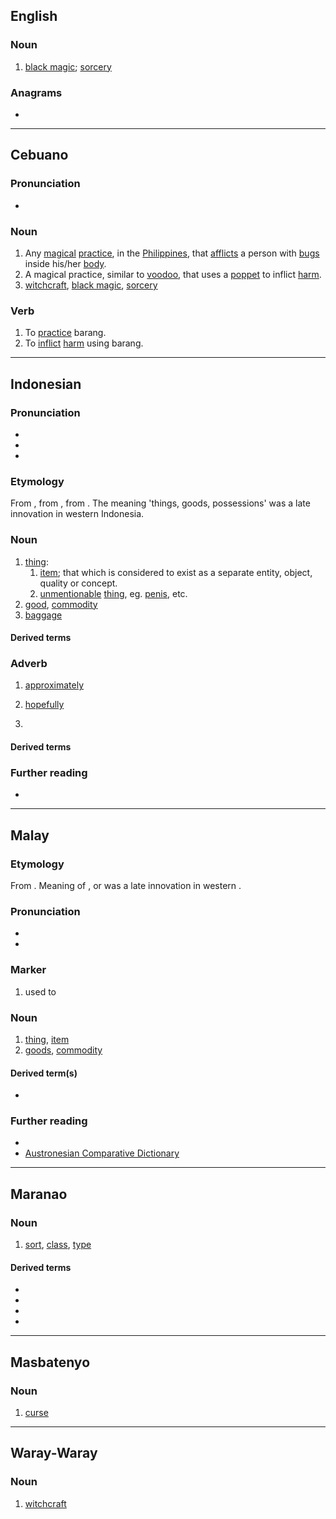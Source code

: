 ==English==
{{wikipedia|Barang (Visayan word)}}

===Noun===
{{en-noun|-}}

# {{lb|en|Philippines}} [[black magic]]; [[sorcery]]

===Anagrams===
* {{anagrams|en|a=aabgnr|bangra}}

----

==Cebuano==

===Pronunciation===
* {{hyph|ceb|ba|rang}}

===Noun===
{{head|ceb|noun}}

# Any [[magical]] [[practice]], in the [[Philippines]], that [[afflicts]] a person with [[bugs]] inside his/her [[body]].
# A magical practice, similar to [[voodoo]], that uses a [[poppet]] to inflict [[harm]].
# [[witchcraft]], [[black magic]], [[sorcery]]

===Verb===
{{head|ceb|verb}}

# To [[practice]] barang.
# To [[inflict]] [[harm]] using barang.

----

==Indonesian==

===Pronunciation===
* {{IPA|id|[ˈbaraŋ]}}
* {{hyph|id|ba|rang}}
* {{rhymes|id|raŋ|aŋ}}

===Etymology===
From {{inh|id|ms|barang}}, from {{inh|id|ms-cla|barang}}, from {{inh|id|poz-pro|*baraŋ|t=marker of indefiniteness}}. The meaning 'things, goods, possessions' was a late innovation in western Indonesia.

===Noun===
{{id-noun}}

# [[thing]]:
## [[item]]; that which is considered to exist as a separate entity, object, quality or concept.
## [[unmentionable]] [[thing]], eg. [[penis]], etc.
# [[good]], [[commodity]]
# [[baggage]]
#: {{syn|id|bagasi|muatan}}
#: {{uxi|id|pengambilan barang|[[baggage claim]]}}

====Derived terms====
{{der4|id|
| barang akar
| barang antik
| barang apa
| barang asal
| barang awet
| barang bahan
| barang baku
| barang bawaan
| barang bebas
| barang bekas
| barang benda
| barang berharga
| barang berkat
| barang besi
| barang bukti
| barang cetakan
| barang curah
| barang dagangan
| barang gawan
| barang gelap
| barang industri
| barang jadi
| barang kala
| barang kalakeran
| barang kena pajak
| barang komisi
| barang konsumen
| barang konsumsi
| barang kuno
| barang larangan
| barang logam
| barang luks
| barang makanan
| barang mewah
| barang mindringan
| barang modal
| barang mudah pakai
| barang netral
| barang normal
| barang obral
| barang pabrik
| barang pajangan
| barang pecah belah
| barang pecahan
| barang pribadi
| barang primer
| barang pusaka
| barang raja
| barang rongsokan
| barang sedia
| barang sekunder
| barang seni
| barang setengah jadi
| barang sitaan
| barang sudah
| barang sulur
| barang tahan lama
| barang tetap
| barang tua
| barang tunanilai
| barang usaha
| barang ying ching
|}}

===Adverb===
{{head|id|adverb}}

# [[approximately]]
#: {{syn|id|sedikit banyak|sekadar|kira-kira}}
# {{lb|id|dated}} [[hopefully]]
#: {{syn|id|mudah-mudahan}}
# {{n-g|marker of indefiniteness}}

====Derived terms====
{{der4|id|
| barang bila
| barang sesuatu
| barang siapa
| barang tentu
|}}

===Further reading===
* {{R:KBBI Daring}}

----

==Malay==

===Etymology===
From {{inh|ms|poz-pro|*baraŋ|t=marker of indefiniteness}}. Meaning of {{l|en|thing|"thing"}}, {{l|en|goods|"goods"}} or {{l|en|item|"item"}} was a late innovation in western {{l|en|Indonesia}}.

===Pronunciation===
* {{IPA|ms|/baraŋ/}}
* {{rhymes|ms|araŋ|raŋ|aŋ}}

===Marker===
{{head|ms|marker|Jawi spelling|بارڠ}}

# {{l|en|marker}} used to {{l|en|denote}} {{l|en|indefiniteness}}
#: {{usex|ms|'''Barang''' siapa|Who'''ever'''}}
#: {{usex|ms|'''Barang''' apa|What'''ever'''}}

===Noun===
{{ms-noun|j=بارڠ}}

# [[thing]], [[item]]
# [[goods]], [[commodity]]

====Derived term(s)====
* {{l|ms|barangan}}

===Further reading===
* {{R:PRPM}}
* [https://www.trussel2.com/acd/acd-lo_g.htm#29627 Austronesian Comparative Dictionary]

----

==Maranao==

===Noun===
{{head|mrw|noun}}

# [[sort]], [[class]], [[type]]

====Derived terms====
* {{l|mrw|barabarang}}
* {{l|mrw|pitibarang}}
* {{l|mrw|pimbarang}}
* {{l|mrw|sabarang}}

----

==Masbatenyo==

===Noun===
{{head|msb|noun}}

# [[curse]]

----

==Waray-Waray==

===Noun===
{{head|war|noun}}

# [[witchcraft]]